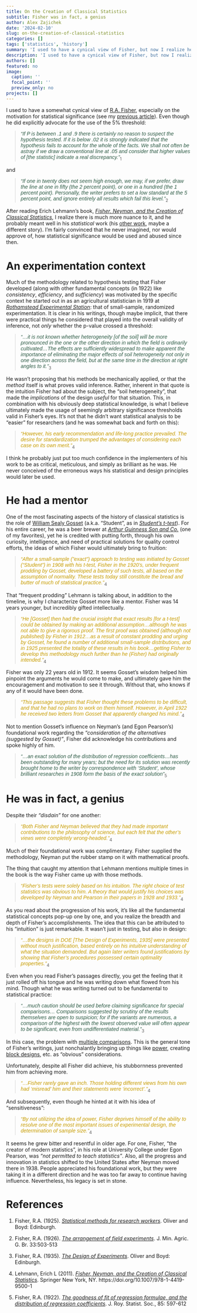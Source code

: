 ```yaml
---
title: On the Creation of Classical Statistics
subtitle: Fisher was in fact, a genius
author: Alex Zajichek
date: '2024-02-10'
slug: on-the-creation-of-classical-statistics
categories: []
tags: ['statistics', 'history']
summary: 'I used to have a cynical view of Fisher, but now I realize he was probably just misunderstood.'
description: 'I used to have a cynical view of Fisher, but now I realize he was probably just misunderstood.'
authors: []
featured: no
image:
  caption: ''
  focal_point: ''
  preview_only: no
projects: []
---
```


I used to have a somewhat cynical view of [R.A. Fisher](https://en.wikipedia.org/wiki/Ronald_Fisher), especially on the motivation for statistical significance (see my [previous article](https://www.zajichekstats.com/post/statistical-significance-is-insignificant/)). Even though he did explicitly advocate for the use of the 5% threshold:

> <span style="font-family: Verdana, sans-serif; font-style: italic; font-size: 14px; color: #2e5c46">"If P is between .1 and .9 there is certainly no reason to suspect the hypothesis tested. If it is below .02 it is strongly indicated that the hypothesis fails to account for the whole of the facts. We shall not often be astray if we draw a conventional line at .05 and consider that higher values of [the statistic] indicate a real discrepancy."</span><sub>1</sub>

and 

> <span style="font-family: Verdana, sans-serif; font-style: italic; font-size: 14px; color: #2e5c46">"If one in twenty does not seem high enough, we may, if we prefer, draw the line at one in fifty (the 2 percent point), or one in a hundred (the 1 percent point). Personally, the writer prefers to set a low standard at the 5 percent point, and ignore entirely all results which fail this level."</span><sub>2</sub>

After reading Erich Lehmann's book, [_Fisher, Neyman, and the Creation of Classical Statistics_](https://link.springer.com/book/10.1007/978-1-4419-9500-1), I realize there is much more nuance to it, and he probably meant well in his _statistical_ work (his [other work](https://www.ncbi.nlm.nih.gov/pmc/articles/PMC2942659/), maybe a different story). I'm fairly convinced that he never imagined, nor would approve of, how statistical significance would be used and abused since then.

# An experimentation context

Much of the methodology related to hypothesis testing that Fisher developed (along with other fundamental concepts (in 1922) like _consistency_, _efficiency_, and _sufficiency_) was motivated by the specific context he started out in as an agricultural statistician in 1919 at [_Rothamstead Experimental Station_](https://www.rothamsted.ac.uk/): that of small-sample, randomized experimentation. It is clear in his writings, though maybe implicit, that there were practical things he considered that played into the overall validity of inference, not _only_ whether the p-value crossed a threshold:

> <span style="font-family: Verdana, sans-serif; font-style: italic; font-size: 14px; color: #2e5c46">"...it is not known whether heterogeneity [of the soil] will be more pronounced in the one or the other direction in which the field is ordinarily cultivated...The effects are sufficiently widespread to make apparent the importance of eliminating the major effects of soil heterogeneity not only in one direction across the field, but at the same time in the direction at right angles to it."</span><sub>3</sub>

He wasn't proposing that his methods be mechanically applied, or that the _method_ itself is what proves valid inference. Rather, inherent in that quote is the intuition Fisher had about the subject, the "soil heterogeneity", that made the _implications_ of the design _useful_ for that situation. This, in combination with his obviously deep statistical knowledge, is what I believe ultimately made the usage of seemingly arbitrary significance thresholds valid in Fisher's eyes. It's not that he didn't want statistical analysis to be "easier" for researchers (and he was somewhat back and forth on this):

> <span style="font-family: Verdana, sans-serif; font-style: italic; font-size: 14px; color: #c79c00">"However, his early recommendation and life-long practice prevailed. The desire for standardization trumped the advantages of considering each case on its own merit."</span><sub>4</sub>

I think he probably just put too much confidence in the implementers of his work to be as critical, meticulous, and simply as brilliant as he was. He never conceived of the erroneous ways his statistical and design principles would later be used.

# He had a mentor

One of the most fascinating aspects of the history of classical statistics is the role of [William Sealy Gosset](https://en.wikipedia.org/wiki/William_Sealy_Gosset) (a.k.a. "Student", as in [_Student's t-test_](https://en.wikipedia.org/wiki/Student%27s_t-test)). For his entire career, he was a beer brewer at [_Arthur Guinness Son and Co._](https://en.wikipedia.org/wiki/Guinness_Brewery) (one of my favorites), yet he is credited with putting forth, through his own curiosity, intelligence, and need of practical solutions for quality control efforts, the ideas of which Fisher would ultimately bring to fruition:

> <span style="font-family: Verdana, sans-serif; font-style: italic; font-size: 14px; color: #c79c00">"After a small-sample ("exact") approach to testing was initiated by Gosset ("Student") in 1908 with his t-test, Fisher in the 1920's, under frequent prodding by Gosset, developed a battery of such tests, all based on the assumption of normality. These tests today still constitute the bread and butter of much of statistical practice."</span><sub>4</sub>

That "frequent prodding" Lehmann is talking about, in addition to the timeline, is why I characterize Gosset more like a mentor. Fisher was 14 years younger, but incredibly gifted intellectually. 

> <span style="font-family: Verdana, sans-serif; font-style: italic; font-size: 14px; color: #c79c00">"He [Gosset] then had the crucial insight that exact results [for a t-test] could be obtained by making an additional assumption...although he was not able to give a rigorous proof. The first proof was obtained (although not published) by Fisher in 1912...as a result of constant prodding and urging by Gosset, he found a number of additional small-sample distributions, and in 1925 presented the totality of these results in his book...getting Fisher to develop this methodology much further than he (Fisher) had originally intended."</span><sub>4</sub>

Fisher was only 22 years old in 1912. It seems Gosset's wisdom helped him pinpoint the arguments he would come to make, and ultimately gave him the encouragement and motivation to see it through. Without that, who knows if any of it would have been done.

> <span style="font-family: Verdana, sans-serif; font-style: italic; font-size: 14px; color: #c79c00">"This passage suggests that Fisher thought these problems to be difficult, and that he had no plans to work on them himself. However, in April 1922 he received two letters from Gosset that apparently changed his mind."</span><sub>4</sub>

Not to mention Gosset's influence on Neyman's (and Egon Pearson's) foundational work regarding the _"consideration of the alternatives (suggested by Gosset)"_, Fisher did acknowledge his contributions and spoke highly of him.

> <span style="font-family: Verdana, sans-serif; font-style: italic; font-size: 14px; color: #2e5c46">"...an exact solution of the distribution of regression coefficients...has been outstanding for many years; but the need for its solution was recently brought home to the writer by correspondence with 'Student', whose brilliant researches in 1908 form the basis of the exact solution"</span><sub>5</sub>

# He was in fact, a genius

Despite their _"disdain"_ for one another:

> <span style="font-family: Verdana, sans-serif; font-style: italic; font-size: 14px; color: #c79c00">"Both Fisher and Neyman believed that they had made important contributions to the philosophy of science, but each felt that the other's views were completely wrong-headed."</span><sub>4</sub>

Much of their foundational work was complimentary. Fisher supplied the methodology, Neyman put the rubber stamp on it with mathematical proofs.

The thing that caught my attention that Lehmann mentions multiple times in the book is the way Fisher came up with those methods.

> <span style="font-family: Verdana, sans-serif; font-style: italic; font-size: 14px; color: #c79c00">"Fisher's tests were solely based on his intuition. The right choice of test statistics was obvious to him. A theory that would justify his choices was developed by Neyman and Pearson in their papers in 1928 and 1933."</span><sub>4</sub>

As you read about the progression of his work, it's like all the fundamental statistical concepts pop-up one by one, and you realize the breadth and depth of Fisher's accomplishments. The idea that this can be attributed to his "intuition" is just remarkable. It wasn't just in testing, but also in design:

> <span style="font-family: Verdana, sans-serif; font-style: italic; font-size: 14px; color: #c79c00">"...the designs in DOE [The Design of Experiments, 1935] were presented without much justification, based entirely on his intuitive understanding of what the situation demanded. But again later writers found justifications by showing that Fisher's procedures possessed certain optimality properties."</span><sub>4</sub>

Even when you read Fisher's passages directly, you get the feeling that it just rolled off his tongue and he was writing down what flowed from his mind. Though what he was writing turned out to be fundamental to statistical practice:

> <span style="font-family: Verdana, sans-serif; font-style: italic; font-size: 14px; color: #2e5c46">"...much caution should be used before claiming significance for special comparisons... Comparisons suggested by scrutiny of the results themselves are open to suspicion; for if the variants are numerous, a comparison of the highest with the lowest observed value will often appear to be significant, even from undifferentiated material."</span><sub>3</sub>

In this case, the problem with [multiple comparisons](https://en.wikipedia.org/wiki/Multiple_comparisons_problem). This is the general tone of Fisher's writings, just nonchalantly bringing up things like [power](https://en.wikipedia.org/wiki/Power_of_a_test), creating [block designs](https://en.wikipedia.org/wiki/Blocking_(statistics)), etc. as "obvious" considerations.

Unfortunately, despite all Fisher did achieve, his stubbornness prevented him from achieving more.

> <span style="font-family: Verdana, sans-serif; font-style: italic; font-size: 14px; color: #c79c00">"...Fisher rarely gave an inch. Those holding different views from his own had 'misread' him and their statements were 'incorrect'."</span><sub>4</sub>

And subsequently, even though he hinted at it with his idea of "sensitiveness":

> <span style="font-family: Verdana, sans-serif; font-style: italic; font-size: 14px; color: #c79c00">"By not utilizing the idea of power, Fisher deprives himself of the ability to resolve one of the most important issues of experimental design, the determination of sample size."</span><sub>4</sub>

It seems he grew bitter and resentful in older age. For one, Fisher, "the creator of modern statistics", in his role at University College under Egon Pearson, was _"not permitted to teach statistics"_. Also, all the progress and innovation in statistics shifted to the United States after Neyman moved there in 1938. People appreciated his foundational work, but they were taking it in a different direction and he was too far away to continue having influence. Nevertheless, his legacy is set in stone.

# References

1. Fisher, R.A. (1925). [_Statistical methods for research workers_](https://link.springer.com/chapter/10.1007/978-1-4612-4380-9_6). Oliver and Boyd: Edinburgh.

2. Fisher, R.A. (1926). [_The arrangement of field experiments_](https://link.springer.com/chapter/10.1007/978-1-4612-4380-9_8). J. Min. Agric. G. Br. 33:503-513

3. Fisher, R.A. (1935). [_The Design of Experiments_](https://en.wikipedia.org/wiki/The_Design_of_Experiments). Oliver and Boyd: Edinburgh. 

4. Lehmann, Erich L (2011). [_Fisher, Neyman, and the Creation of Classical Statistics_](https://link.springer.com/book/10.1007/978-1-4419-9500-1). Springer New York, NY. https://doi.org/10.1007/978-1-4419-9500-1

5. Fisher, R.A. (1922). [_The goodness of fit of regression formulae, and the distribution of regression coefficients_](https://www.jstor.org/stable/2341124). J. Roy. Statist. Soc., 85: 597-612